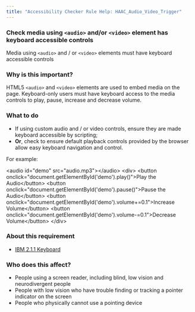 ```yaml
---
title: "Accessibility Checker Rule Help: HAAC_Audio_Video_Trigger"
---
```


<div className="toolHelp">
<Row>
<Column colLg={16} colMd={8} colSm={4} className="toolHead">

### Check media using `<audio>` and/or `<video>` element has keyboard accessible controls

<div id="locLevel"></div>

Media using `<audio>` and / or `<video>` elements must have keyboard accessible controls

</Column>
</Row>
<Row>
<Column colLg={11} colMd={5} colSm={4} className="toolMain">

### Why is this important?

HTML5 `<audio>` and `<video>` elements are used to embed media on the page. Keyboard-only users must have keyboard access to the media controls to play, pause, increase and decrease volume.

<div id="locSnippet"></div>

### What to do

* If using custom audio and / or video controls, ensure they are made keyboard accessible by scripting;
* **Or**, check to ensure default playback controls provided by the browser allow easy keyboard navigation and control.

For example:

<CodeSnippet type="multi" light={true}>&lt;audio id="demo" src="audio.mp3"&gt;&lt;/audio&gt;
    &lt;div&gt;
        &lt;button onclick="document.getElementById('demo').play()"&gt;Play the Audio&lt;/button&gt;
        &lt;button onclick="document.getElementById('demo').pause()"&gt;Pause the Audio&lt;/button&gt;
        &lt;button onclick="document.getElementById('demo').volume+=0.1"&gt;Increase Volume&lt;/button&gt;
        &lt;button onclick="document.getElementById('demo').volume-=0.1"&gt;Decrease Volume&lt;/button&gt;
    &lt;/div&gt;</CodeSnippet>

</Column>
<Column colLg={5} colMd={3} colSm={4} className="toolLeft">

### About this requirement

* [IBM 2.1.1 Keyboard](https://www.ibm.com/able/requirements/requirements/#2_1_1)

### Who does this affect?

* People using a screen reader, including blind, low vision and neurodivergent people
* People with low vision who have trouble finding or tracking a pointer indicator on the screen
* People who physically cannot use a pointing device

</Column>
</Row>
</div>

